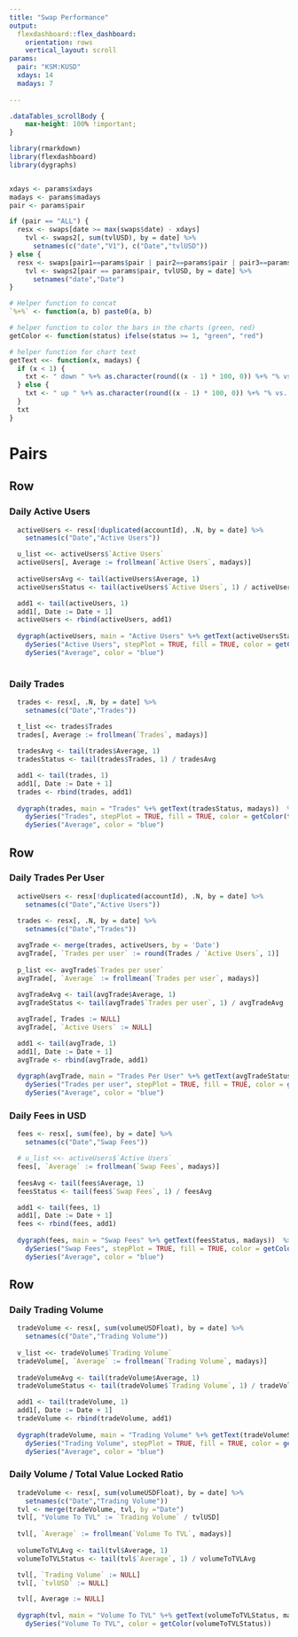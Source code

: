 ```yaml
---
title: "Swap Performance"
output:
  flexdashboard::flex_dashboard:
    orientation: rows
    vertical_layout: scroll
params:
  pair: "KSM:KUSD"
  xdays: 14
  madays: 7
  
---
```


```css
.dataTables_scrollBody {
    max-height: 100% !important;
}
```

```r

library(rmarkdown)
library(flexdashboard)
library(dygraphs)


xdays <- params$xdays
madays <- params$madays
pair <- params$pair

if (pair == "ALL") {
  resx <- swaps[date >= max(swaps$date) - xdays]
    tvl <- swaps2[, sum(tvlUSD), by = date] %>%
      setnames(c("date","V1"), c("Date","tvlUSD"))
} else {
  resx <- swaps[pair1==params$pair | pair2==params$pair | pair3==params$pair & date >= max(swaps$date) - xdays]
    tvl <- swaps2[pair == params$pair, tvlUSD, by = date] %>% 
      setnames("date","Date")
}

# Helper function to concat
`%+%` <- function(a, b) paste0(a, b)

# helper function to color the bars in the charts (green, red)
getColor <- function(status) ifelse(status >= 1, "green", "red")

# helper function for chart text
getText <<- function(x, madays) {
  if (x < 1) {
    txt <- " down " %+% as.character(round((x - 1) * 100, 0)) %+% "% vs. " %+% madays %+% "D Avg"
  } else {
    txt <- " up " %+% as.character(round((x - 1) * 100, 0)) %+% "% vs. " %+% madays %+% "D Avg"
  }
  txt
}

```

# Pairs {.tabset}
Row
----

### Daily Active Users

```r

  activeUsers <- resx[!duplicated(accountId), .N, by = date] %>%
    setnames(c("Date","Active Users"))

  u_list <<- activeUsers$`Active Users`
  activeUsers[, Average := frollmean(`Active Users`, madays)]  
  
  activeUsersAvg <- tail(activeUsers$Average, 1)
  activeUsersStatus <- tail(activeUsers$`Active Users`, 1) / activeUsersAvg

  add1 <- tail(activeUsers, 1)
  add1[, Date := Date + 1]
  activeUsers <- rbind(activeUsers, add1)
  
  dygraph(activeUsers, main = "Active Users" %+% getText(activeUsersStatus, madays))  %>%
    dySeries("Active Users", stepPlot = TRUE, fill = TRUE, color = getColor(activeUsersStatus)) %>%
    dySeries("Average", color = "blue")
  

```

### Daily Trades

```r

  trades <- resx[, .N, by = date] %>%
    setnames(c("Date","Trades"))

  t_list <<- trades$Trades
  trades[, Average := frollmean(`Trades`, madays)]  
  
  tradesAvg <- tail(trades$Average, 1)
  tradesStatus <- tail(trades$Trades, 1) / tradesAvg

  add1 <- tail(trades, 1)
  add1[, Date := Date + 1]
  trades <- rbind(trades, add1)
  
  dygraph(trades, main = "Trades" %+% getText(tradesStatus, madays))  %>% 
    dySeries("Trades", stepPlot = TRUE, fill = TRUE, color = getColor(tradesStatus)) %>%
    dySeries("Average", color = "blue") 

```

Row 
----

### Daily Trades Per User

```r

  activeUsers <- resx[!duplicated(accountId), .N, by = date] %>%
    setnames(c("Date","Active Users"))
  
  trades <- resx[, .N, by = date] %>%
    setnames(c("Date","Trades"))

  avgTrade <- merge(trades, activeUsers, by = 'Date')
  avgTrade[, `Trades per user` := round(Trades / `Active Users`, 1)]
  
  p_list <<- avgTrade$`Trades per user`
  avgTrade[, `Average` := frollmean(`Trades per user`, madays)]  
  
  avgTradeAvg <- tail(avgTrade$Average, 1)
  avgTradeStatus <- tail(avgTrade$`Trades per user`, 1) / avgTradeAvg

  avgTrade[, Trades := NULL]
  avgTrade[, `Active Users` := NULL]

  add1 <- tail(avgTrade, 1)
  add1[, Date := Date + 1]
  avgTrade <- rbind(avgTrade, add1)
  
  dygraph(avgTrade, main = "Trades Per User" %+% getText(avgTradeStatus, madays))  %>% 
    dySeries("Trades per user", stepPlot = TRUE, fill = TRUE, color = getColor(avgTradeStatus)) %>%
    dySeries("Average", color = "blue") 

```

### Daily Fees in USD

```r

  fees <- resx[, sum(fee), by = date] %>%
    setnames(c("Date","Swap Fees"))

  # u_list <<- activeUsers$`Active Users`
  fees[, `Average` := frollmean(`Swap Fees`, madays)]  
  
  feesAvg <- tail(fees$Average, 1)
  feesStatus <- tail(fees$`Swap Fees`, 1) / feesAvg

  add1 <- tail(fees, 1)
  add1[, Date := Date + 1]
  fees <- rbind(fees, add1)
  
  dygraph(fees, main = "Swap Fees" %+% getText(feesStatus, madays))  %>% 
    dySeries("Swap Fees", stepPlot = TRUE, fill = TRUE, color = getColor(feesStatus)) %>%
    dySeries("Average", color = "blue") 

```

Row
---

### Daily Trading Volume

```r

  tradeVolume <- resx[, sum(volumeUSDFloat), by = date] %>%
    setnames(c("Date","Trading Volume"))
  
  v_list <<- tradeVolume$`Trading Volume`
  tradeVolume[, `Average` := frollmean(`Trading Volume`, madays)]  
  
  tradeVolumeAvg <- tail(tradeVolume$Average, 1)
  tradeVolumeStatus <- tail(tradeVolume$`Trading Volume`, 1) / tradeVolumeAvg

  add1 <- tail(tradeVolume, 1)
  add1[, Date := Date + 1]
  tradeVolume <- rbind(tradeVolume, add1)
  
  dygraph(tradeVolume, main = "Trading Volume" %+% getText(tradeVolumeStatus, madays))  %>% 
    dySeries("Trading Volume", stepPlot = TRUE, fill = TRUE, color = getColor(tradeVolumeStatus)) %>%
    dySeries("Average", color = "blue") 

```


### Daily Volume / Total Value Locked Ratio

```r


  tradeVolume <- resx[, sum(volumeUSDFloat), by = date] %>%
    setnames(c("Date","Trading Volume"))
  tvl <- merge(tradeVolume, tvl, by ="Date")
  tvl[, "Volume To TVL" := `Trading Volume` / tvlUSD]
   
  tvl[, `Average` := frollmean(`Volume To TVL`, madays)]  
  
  volumeToTVLAvg <- tail(tvl$Average, 1)
  volumeToTVLStatus <- tail(tvl$`Average`, 1) / volumeToTVLAvg

  tvl[, `Trading Volume` := NULL]
  tvl[, `tvlUSD` := NULL]

  tvl[, Average := NULL]
  
  dygraph(tvl, main = "Volume To TVL" %+% getText(volumeToTVLStatus, madays))  %>% 
    dySeries("Volume To TVL", color = getColor(volumeToTVLStatus)) 

```
